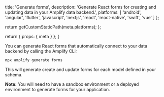 
  title: 'Generate forms',
  description:
    'Generate React forms for creating and updating data in your Amplify data backend.',
  platforms: [
    'android',
    'angular',
    'flutter',
    'javascript',
    'nextjs',
    'react',
    'react-native',
    'swift',
    'vue'
  ]
};

  return getCustomStaticPath(meta.platforms);
};

  return {
    props: {
      meta
    }
  };
}

You can generate React forms that automatically connect to your data backend by calling the Amplify CLI:

```bash
npx amplify generate forms
```

This will generate create and update forms for each model defined in your schema.

<Callout>

**Note:** You will need to have a sandbox environment or a deployed environment to generate forms for your application.

</Callout>
